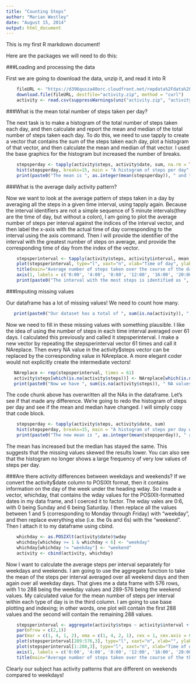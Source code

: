 ```yaml
---
title: "Counting Steps"
author: "Marian Westley"
date: "August 15, 2014"
output: html_document
---
```


This is my first R markdown document!

Here are the packages we will need to do this:

###Loading and processing the data

First we are going to download the data, unzip it, and read it into R

```r
    fileURL <- "https://d396qusza40orc.cloudfront.net/repdata%2Fdata%2Factivity.zip"
    download.file(fileURL, destfile="activity.zip", method = "curl")
    activity <- read.csv(suppressWarnings(unz("activity.zip", "activity.csv")))
```

###What is the mean total number of steps taken per day?

The next task is to make a histogram of the total number of steps taken each day, and then calculate and report the mean and median of the total number of steps taken each day. To do this, we need to use tapply to create a vector that contains the sum of the steps taken each day, plot a histogram of that vector, and then calculate the mean and median of that vector. I used the base graphics for the histogram but increased the number of breaks. 

```r
    stepsperday <- tapply(activity$steps, activity$date, sum, na.rm = TRUE)
    hist(stepsperday, breaks=15, main = "A histogram of steps per day", xlab= "Steps per day")
    print(paste0("The mean is ", as.integer(mean(stepsperday)), " and the median is ", median(stepsperday)))
```

###What is the average daily activity pattern?

Now we want to look at the average pattern of steps taken in a day by averaging all the steps in a given time interval, using tapply again. Because the interval identifiers are not a simple sequence of 5 minute intervals(they are the time of day, but without a colon), I am going to plot the average number of steps per interval against the indices of the interval vector, and then label the x-axis with the actual time of day corresponding to the interval using the axis command. Then I will provide the identifier of the interval with the greatest number of steps on average, and provide the corresponding time of day from the index of the vector.

```r
    stepsperinterval <- tapply(activity$steps, activity$interval, mean, na.rm = TRUE)
    plot(stepsperinterval, type="l", xaxt="n", xlab="Time of day", ylab= "Average number of steps", col="green" , lwd=2) 
    title(main="Average number of steps taken over the course of the day")
    axis(1, labels = c('0:00', '4:00', '8:00', '12:00', '16:00', '20:00'), at = c(0, 49, 97, 145, 193, 241))
    print(paste0("The interval with the most steps is identified as ", names(which.max(stepsperinterval)), " and corresponds to the 5-minute interval starting at ", (which.max(stepsperinterval))%/%12, ":", (((which.max(stepsperinterval))%%12)-1)*5    ))
```

###Imputing missing values

Our dataframe has a lot of missing values! We need to count how many.

```r
   print(paste0("Our dataset has a total of ", sum(is.na(activity)), " missing values."))
```

Now we need to fill in these missing values with something plausible. I like the idea of using the number of steps in each time interval averaged over 61 days. I calculated this previously and called it stepsperinterval. I make a new vector by repeating the stepsperinterval vector 61 times and call it NAreplace. Then every NA value in the activity$steps vector can be replaced by the corresponding value in NAreplace. A more elegant coder would not explicitly create the intermediate vectors!

```r
   NAreplace <- rep(stepsperinterval, times = 61)
   activity$steps[which(is.na(activity$steps))] <- NAreplace[which(is.na(activity$steps))]
   print(paste0("Now we have ", sum(is.na(activity$steps)), " NA values in our activity dataset"))
```

The code chunk above has overwritten all the NAs in the dataframe. Let's see if that made any difference. We're going to redo the histogram of steps per day and see if the mean and median have changed. I will simply copy that code block.

```r
    stepsperday <- tapply(activity$steps, activity$date, sum)
    hist(stepsperday, breaks=15, main = "A histogram of steps per day with missing values imputed", xlab= "Steps per day")
    print(paste0("The new mean is ", as.integer(mean(stepsperday)), " and the new median is ", as.integer(median(stepsperday))))
```

The mean has increased but the median has stayed the same. This suggests that the missing values skewed the results lower. You can also see that the histogram no longer shows a large frequency of very low values of steps per day.

###Are there activity differences between weekdays and weekends?
If we convert the activity$date column to POSIXlt format, then it contains information on the day of the week under the heading wday. So I made a vector, whichday, that contains the wday values for the POSIXlt-formatted dates in my data frame, and I coerced it to factor. The wday vales are 0:6, with 0 being Sunday and 6 being Saturday. I then replace all the values between 1 and 5 (corresponding to Monday through Friday) with "weekday", and then replace everything else (i.e. the 0s and 6s) with the "weekend". Then I attach it to my dataframe using cbind.

```r
    whichday <- as.POSIXlt(activity$date)$wday
    whichday[whichday >= 1 & whichday < 6] <- "weekday"
    whichday[whichday != "weekday"] <- "weekend"
    activity <- cbind(activity, whichday)
```

Now I want to calculate the average steps per interval separately for weekdays and weekends. I am going to use the aggregate function to take the mean of the steps per interval averaged over all weekend days and then again over all weekday days. That gives me a data frame with 576 rows, with 1 to 288 being the weekday values and 289-576 being the weekend values. My calculated value for the mean number of steps per interval within each type of day is in the third column. I am going to use base plotting and indexing; in other words, one plot will contain the first 288 values and the second will contain the remaining 288 values.


```r
    stepsperinterval <- aggregate(activity$steps ~ activity$interval + activity$whichday, data = activity, mean)
    par(mfrow = c(2,1))
    par(mar = c(1, 4, 1, 2), oma = c(1, 4, 2, 1), cex = 1, cex.axis = 0.6, cex.main = 0.8, cex.lab = 0.7)
    plot(stepsperinterval[289:576,3], type="l", xaxt="n", xlab="", ylab= "Average number of steps", main = "Weekend", col="green" , lwd=2) 
    plot(stepsperinterval[1:288,3], type="l", xaxt="n", xlab="Time of day", ylab= "Average number of steps", main = "Weekday", col="green" , lwd=2) 
    axis(1, labels = c('0:00', '4:00', '8:00', '12:00', '16:00', '20:00'), at = c(0, 49, 97, 145, 193, 241))
    title(main="Average number of steps taken over the course of the the day on weekends and weekdays", outer = TRUE)
```

Clearly our subject has activity patterns that are different on weekends compared to weekdays!